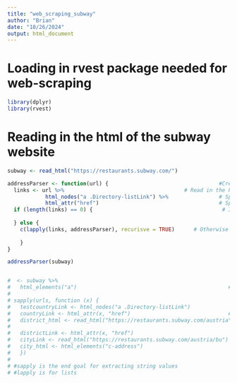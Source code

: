 ```yaml
---
title: "web_scraping_subway"
author: "Brian"
date: "10/26/2024"
output: html_document
---
```


# Loading in rvest package needed for web-scraping

```r
library(dplyr)
library(rvest)
```

# Reading in the html of the subway website

```r
subway <- read_html("https://restaurants.subway.com/")
```



```r
addressParser <- function(url) {                                   #Creating a function for parsing addresses on the Subway website
  links <- url %>%                                      # Read in the html url and referring it to links in the function
            html_nodes("a .Directory-listLink") %>%                # Specifying the css selector to refer to the country link
            html_attr("href")                                      # Specifying the attribute to further specify the country link *** Not sure if this is necessary
  if (length(links) == 0) {                                         # If the link has no elements (changed from "link" to "links")
    
  } else {
    c(lapply(links, addressParser), recurisve = TRUE)      # Otherwise keep repeating the loop until it does, and give a list that does not have nested lists
  
    }
}

addressParser(subway)


#  <- subway %>%
#   html_elements("a")                                                # See html source code for data within this tag
# 
# sapply(urls, function (x) {
#   testcountryLink <- html_nodes("a .Directory-listLink") 
#   countryLink <- html_attr(x, "href")                               # Pulling the links that all pertain to a country through calling the attribute "href"
#   district_html <- read_html("https://restaurants.subway.com/austria")  # Right now Austria is hard-coded but eventually have to figure out a way to automate the reading of all countries (regexp?)
#                                                                         # Most countries are divided into districts which introduces 3 levels but some aren't, so they would have 2 levels (*might need an if statement or 2 scrapers)
#   districtLink <- html_attr(x, "href")
#   cityLink <- read_html("https://restaurants.subway.com/austria/bu")
#   city_html <- html_elements("c-address")
#   })
# 
# #sapply is the end goal for extracting string values
# #lapply is for lists
```
